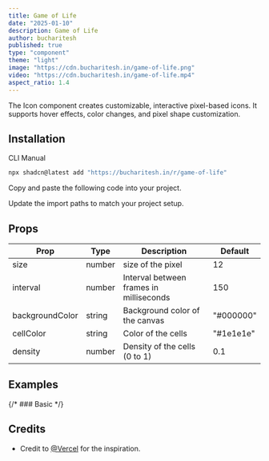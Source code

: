 ```yaml
---
title: Game of Life
date: "2025-01-10"
description: Game of Life
author: bucharitesh
published: true
type: "component"
theme: "light"
image: "https://cdn.bucharitesh.in/game-of-life.png"
video: "https://cdn.bucharitesh.in/game-of-life.mp4"
aspect_ratio: 1.4
---
```


<ComponentPreview name="game-of-life-demo" />

The Icon component creates customizable, interactive pixel-based icons. It supports hover effects, color changes, and pixel shape customization.

## Installation

<Tabs defaultValue="cli">

<TabsList>
  <TabsTrigger value="cli">CLI</TabsTrigger>
  <TabsTrigger value="manual">Manual</TabsTrigger>
</TabsList>
<TabsContent value="cli">

```bash
npx shadcn@latest add "https://bucharitesh.in/r/game-of-life"
```

</TabsContent>

<TabsContent value="manual">

<Steps>

<Step>Copy and paste the following code into your project.</Step>

<ComponentSource name="game-of-life" />

<Step>Update the import paths to match your project setup.</Step>

</Steps>

</TabsContent>

</Tabs>

## Props

| Prop             | Type                    | Description                                          | Default     |
|------------------|-------------------------|------------------------------------------------------|-------------|
| size             | number                  | size of the pixel                                    | 12          |
| interval         | number                  | Interval between frames in milliseconds              | 150         |
| backgroundColor  | string                  | Background color of the canvas                       | "#000000"   |
| cellColor        | string                  | Color of the cells                                   | "#1e1e1e"   |
| density          | number                  | Density of the cells (0 to 1)                        | 0.1         |

## Examples

{/* ### Basic */}

<ComponentPreview name="game-of-life-demo-2" />

## Credits

- Credit to [@Vercel](https://vercel.com/not-found) for the inspiration.